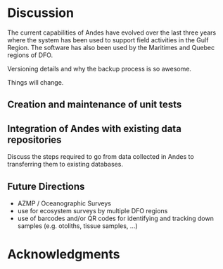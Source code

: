 # Discussion

The current capabilities of Andes have evolved over the last three years where the system has been used to support field activities in the Gulf Region. The software has also been used by the Maritimes and Quebec regions of DFO. 

Versioning details and why the backup process is so awesome.

Things will change.


## Creation and maintenance of unit tests



## Integration of Andes with existing data repositories

Discuss the steps required to go from data collected in Andes to transferring them to existing databases.


## Future Directions


- AZMP / Oceanographic Surveys
- use for ecosystem surveys by multiple DFO regions
- use of barcodes and/or QR codes for identifying and tracking down samples (e.g. otoliths, tissue samples, ...)

\newpage


# Acknowledgments

